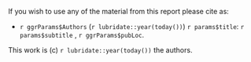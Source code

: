 If you wish to use any of the material from this report please cite as:

 * `r ggrParams$Authors` (`r lubridate::year(today())`) `r params$title`: `r params$subtitle` , `r ggrParams$pubLoc`. 
 
This work is (c) `r lubridate::year(today())` the authors.